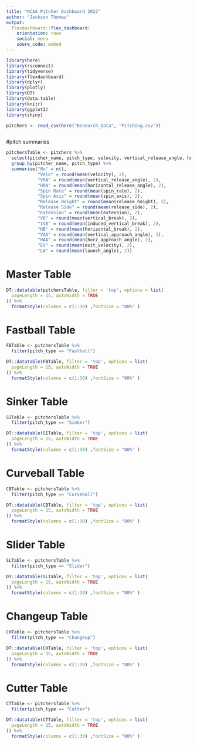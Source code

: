 ```yaml
---
title: "NCAA Pitcher Dashboard 2022"
author: "Jackson Thomas"
output:  
  flexdashboard::flex_dashboard:
    orientation: rows
    social: menu
    soure_code: embed
---
```


```r
library(here)
library(rsconnect)
library(tidyverse)
library(flexdashboard)
library(dplyr)
library(plotly)
library(DT)
library(data.table)
library(knitr)
library(ggplot2)
library(shiny)
```


```r
pitchers <- read_csv(here("Research_Data", "Pitching.csv"))

```

```r
```


#pitch summaries
```r
pitchersTable <- pitchers %>%
  select(pitcher_name, pitch_type, velocity, vertical_release_angle, horizontal_release_angle,	spin_rate, spin_axis,	release_height,	release_side,	extension, vertical_break,	induced_vertical_break,	horizontal_break,	vertical_approach_angle, horz_approach_angle, exit_velocity, launch_angle) %>% 
  group_by(pitcher_name, pitch_type) %>%
  summarise("No" = n(),
            "Velo" = round(mean(velocity), 2),
            "VRA" = round(mean(vertical_release_angle), 2), 
            "HRA" = round(mean(horizontal_release_angle), 2), 
            "Spin Rate" = round(mean(spin_rate), 2), 
            "Spin Axis" = round(mean(spin_axis), 2),
            "Release Height" = round(mean(release_height), 2),
            "Release Side" = round(mean(release_side), 2),
            "Extension" = round(mean(extension), 2),
            "VB" = round(mean(vertical_break), 2),
            "IVB" = round(mean(induced_vertical_break), 2),
            "HB" = round(mean(horizontal_break), 2),
            "VAA" = round(mean(vertical_approach_angle), 2),
            "HAA" = round(mean(horz_approach_angle), 2),
            "EV" = round(mean(exit_velocity), 2), 
            "LA" = round(mean(launch_angle), 2)) 

```
Master Table {data-navmenu="Tables"}
=======================================================================

```r
DT::datatable(pitchersTable, filter = 'top', options = list(
  pageLength = 15, autoWidth = TRUE
)) %>%
  formatStyle(columns = c(1:30) ,fontSize = "80%" )
```
Fastball Table {data-navmenu="Tables"}
=======================================================================

```r
FBTable <- pitchersTable %>%
  filter(pitch_type == "Fastball")

DT::datatable(FBTable, filter = 'top', options = list(
  pageLength = 15, autoWidth = TRUE
)) %>%
  formatStyle(columns = c(1:30) ,fontSize = "80%" )
```

Sinker Table {data-navmenu="Tables"}
=======================================================================
```r
SITable <- pitchersTable %>%
  filter(pitch_type == "Sinker")

DT::datatable(SITable, filter = 'top', options = list(
  pageLength = 15, autoWidth = TRUE
)) %>%
  formatStyle(columns = c(1:30) ,fontSize = "80%" )
```

Curveball Table {data-navmenu="Tables"}
=======================================================================
```r
CBTable <- pitchersTable %>%
  filter(pitch_type == "Curveball")

DT::datatable(CBTable, filter = 'top', options = list(
  pageLength = 15, autoWidth = TRUE
)) %>%
  formatStyle(columns = c(1:30) ,fontSize = "80%" )
```

Slider Table {data-navmenu="Tables"}
=======================================================================
```r
SLTable <- pitchersTable %>%
  filter(pitch_type == "Slider")

DT::datatable(SLTable, filter = 'top', options = list(
  pageLength = 15, autoWidth = TRUE
)) %>%
  formatStyle(columns = c(1:30) ,fontSize = "80%" )
```

Changeup Table {data-navmenu="Tables"}
=======================================================================
```r
CHTable <- pitchersTable %>%
  filter(pitch_type == "Changeup")

DT::datatable(CHTable, filter = 'top', options = list(
  pageLength = 15, autoWidth = TRUE
)) %>%
  formatStyle(columns = c(1:30) ,fontSize = "80%" )
```

Cutter Table {data-navmenu="Tables"}
=======================================================================
```r
CTTable <- pitchersTable %>%
  filter(pitch_type == "Cutter")

DT::datatable(CTTable, filter = 'top', options = list(
  pageLength = 15, autoWidth = TRUE
)) %>%
  formatStyle(columns = c(1:30) ,fontSize = "80%" )
```


